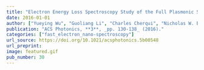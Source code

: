 ```yaml
---
title: "Electron Energy Loss Spectroscopy Study of the Full Plasmonic Spectrum of Self-Assembled Au–Ag Alloy Nanoparticles: Unraveling Size, Composition, and Substrate Effects"
date: 2016-01-01
author: ["Yueying Wu", "Guoliang Li", "Charles Cherqui", "Nicholas W. Bigelow", "Niket Thakkar", "David J. Masiello", "Jon P. Camden", "Philip D. Rack"]
publication: "ACS Photonics, **3**, _pp. 130-138_ (2016)."
categories: ["fast_electron_nano-spectroscopy"]
url_source: https://doi.org/10.1021/acsphotonics.5b00548
url_preprint: 
image: featured.gif
pub_number: 30
---
```

